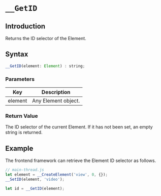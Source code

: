 # `__GetID`

## Introduction

Returns the ID selector of the Element.

## Syntax

```jsx
__GetID(element: Element) : string;
```

### Parameters

|   Key   | Description         |
| :-----: | ------------------- |
| element | Any Element object. |

### Return Value

The ID selector of the current Element. If it has not been set, an empty string is returned.

## Example

The frontend framework can retrieve the Element ID selector as follows.

```jsx
// main-thread.js
let element = __CreateElement('view', 0, {});
__SetID(element, 'video');

let id = __GetID(element);
```
